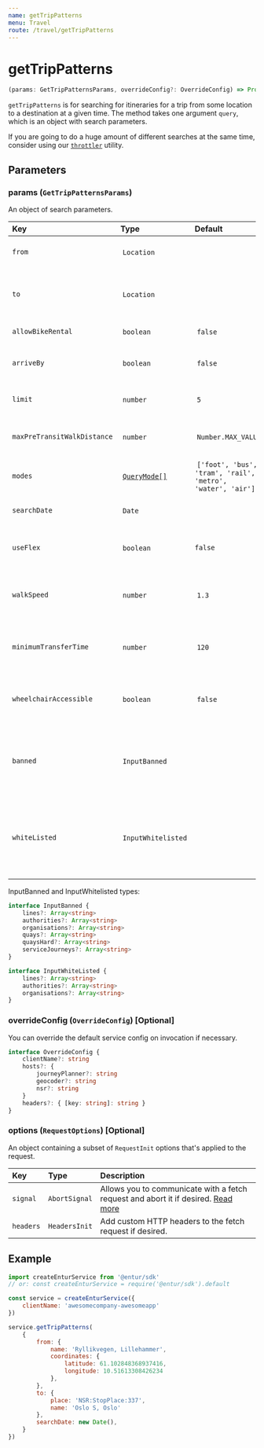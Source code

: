 ```yaml
---
name: getTripPatterns
menu: Travel
route: /travel/getTripPatterns
---
```


# getTripPatterns

```typescript
(params: GetTripPatternsParams, overrideConfig?: OverrideConfig) => Promise<Array<TripPattern>>
```

`getTripPatterns` is for searching for itineraries for a trip from some location to a destination at a given time. The method takes one argument `query`, which is an object with search parameters.

If you are going to do a huge amount of different searches at the same time, consider using our [`throttler`](/utils/throttler) utility.

## Parameters

### params (`GetTripPatternsParams`)

An object of search parameters.

| Key                         | Type                                                                         | Default                                                     | Description                                                                                    |
| :-------------------------- | :--------------------------------------------------------------------------- | :---------------------------------------------------------- | :--------------------------------------------------------------------------------------------- |
| `from`                      |  `Location`                                                                  |                                                             | The location to search for travels from.                                                       |
| `to`                        |  `Location`                                                                  |                                                             | The destination location to search for travels to.                                             |
| `allowBikeRental`           |  `boolean`                                                                   |  `false`                                                    | Is bike rental allowed?                                                                        |
| `arriveBy`                  |  `boolean`                                                                   |  `false`                                                    | Depart by `searchDate`, or arrive by `searchDate`                                              |
| `limit`                     |  `number`                                                                    |  `5`                                                        | Limit result to this number of trip patterns                                                   |
| `maxPreTransitWalkDistance` |  `number`                                                                    |  `Number.MAX_VALUE`                                         | Max walk distance for access/egress legs.                                                      |
| `modes`                     |  [`QueryMode[]`](https://github.com/entur/sdk/blob/master/src/types/Mode.ts) |  `['foot', 'bus', 'tram', 'rail', 'metro', 'water', 'air']` | modes of transport to include in trip                                                          |
| `searchDate`                |  `Date`                                                                      |                                                             | When to calculate patterns                                                                     |
| `useFlex`                   |  `boolean`                                                                   | `false`                                                     | Whether to allow flexible search results or not                                                |
| `walkSpeed`                 |  `number`                                                                    |  `1.3`                                                      | The walk speed to use in searches in meters per second                                         |
| `minimumTransferTime`       |  `number`                                                                    |  `120`                                                      | The minimum transfer time to use in searches in seconds                                        |
| `wheelchairAccessible`      |  `boolean`                                                                   |  `false`                                                    | Include only stops which are wheelchair accessible                                             |
| `banned`                    |  `InputBanned`                                                               |                                                             | Parameters for indicating authorities, lines or quays not be used in the trip patterns         |
| `whiteListed`               |  `InputWhitelisted`                                                          |                                                             | Parameters for indicating the only authorities, lines or quays to be used in the trip patterns |

InputBanned and InputWhitelisted types:

```typescript
interface InputBanned {
    lines?: Array<string>
    authorities?: Array<string>
    organisations?: Array<string>
    quays?: Array<string>
    quaysHard?: Array<string>
    serviceJourneys?: Array<string>
}

interface InputWhiteListed {
    lines?: Array<string>
    authorities?: Array<string>
    organisations?: Array<string>
}
```

### overrideConfig (`OverrideConfig`) [Optional]

You can override the default service config on invocation if necessary.

```typescript
interface OverrideConfig {
    clientName?: string
    hosts?: {
        journeyPlanner?: string
        geocoder?: string
        nsr?: string
    }
    headers?: { [key: string]: string }
}
```

### options (`RequestOptions`) [Optional]

An object containing a subset of `RequestInit` options that's applied to the request.

| Key      | Type          | Description                                                                                                                                       |
| :------- | :------------ | :------------------------------------------------------------------------------------------------------------------------------------------------ |
| `signal` | `AbortSignal` | Allows you to communicate with a fetch request and abort it if desired. [Read more](https://developer.mozilla.org/en-US/docs/Web/API/AbortSignal) |
| `headers`| `HeadersInit` | Add custom HTTP headers to the fetch request if desired.                                                                                          |

## Example

```javascript
import createEnturService from '@entur/sdk'
// or: const createEnturService = require('@entur/sdk').default

const service = createEnturService({
    clientName: 'awesomecompany-awesomeapp'
})

service.getTripPatterns(
    {
        from: {
            name: 'Ryllikvegen, Lillehammer',
            coordinates: {
                latitude: 61.102848368937416,
                longitude: 10.51613308426234
            },
        },
        to: {
            place: 'NSR:StopPlace:337',
            name: 'Oslo S, Oslo'
        },
        searchDate: new Date(),
    }
})
```
